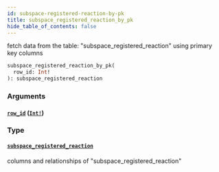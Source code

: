```yaml
---
id: subspace-registered-reaction-by-pk
title: subspace_registered_reaction_by_pk
hide_table_of_contents: false
---
```


fetch data from the table: "subspace_registered_reaction" using primary key columns

```graphql
subspace_registered_reaction_by_pk(
  row_id: Int!
): subspace_registered_reaction
```

### Arguments

#### [`row_id`](#) ([`Int!`](/07-graphql/scalars/int))

### Type

#### [`subspace_registered_reaction`](/07-graphql/objects/subspace-registered-reaction)

columns and relationships of "subspace_registered_reaction"
